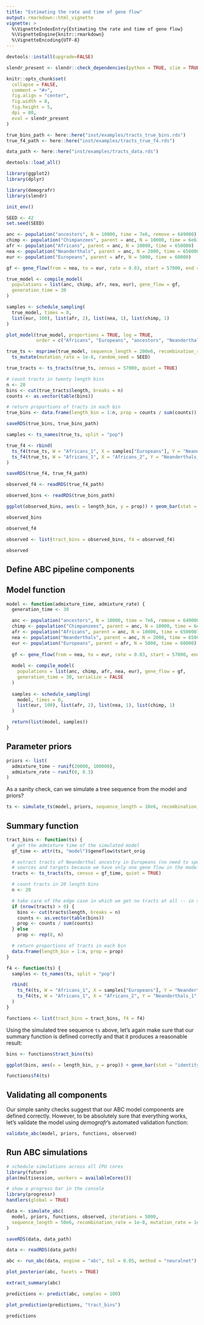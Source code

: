 ```yaml
---
title: "Estimating the rate and time of gene flow"
output: rmarkdown::html_vignette
vignette: >
  %\VignetteIndexEntry{Estimating the rate and time of gene flow}
  %\VignetteEngine{knitr::rmarkdown}
  %\VignetteEncoding{UTF-8}
---
```


```r
devtools::install(upgrade=FALSE)

slendr_present <- slendr::check_dependencies(python = TRUE, slim = TRUE, quit = TRUE)

knitr::opts_chunk$set(
  collapse = FALSE,
  comment = "#>",
  fig.align = "center",
  fig.width = 8,
  fig.height = 5,
  dpi = 80,
  eval = slendr_present
)

true_bins_path <- here::here("inst/examples/tracts_true_bins.rds")
true_f4_path <- here::here("inst/examples/tracts_true_f4.rds")

data_path <- here::here("inst/examples/tracts_data.rds")

devtools::load_all()
```

```r
library(ggplot2)
library(dplyr)

library(demografr)
library(slendr)

init_env()

SEED <- 42
set.seed(SEED)
```

```r
anc <- population("ancestors", N = 10000, time = 7e6, remove = 649000)
chimp <- population("Chimpanzees", parent = anc, N = 10000, time = 6e6)
afr <- population("Africans", parent = anc, N = 10000, time = 650000)
nea <- population("Neanderthals", parent = anc, N = 2000, time = 650000)
eur <- population("Europeans", parent = afr, N = 5000, time = 60000)

gf <- gene_flow(from = nea, to = eur, rate = 0.03, start = 57000, end = 53000)

true_model <- compile_model(
  populations = list(anc, chimp, afr, nea, eur), gene_flow = gf,
  generation_time = 30
)

samples <- schedule_sampling(
  true_model, times = 0,
  list(eur, 100), list(afr, 2), list(nea, 1), list(chimp, 1)
)

plot_model(true_model, proportions = TRUE, log = TRUE,
           order = c("Africans", "Europeans", "ancestors", "Neanderthals", "Chimpanzees"))

true_ts <- msprime(true_model, sequence_length = 200e6, recombination_rate = 1e-8, samples = samples) %>%
  ts_mutate(mutation_rate = 1e-8, random_seed = SEED)

true_tracts <- ts_tracts(true_ts, census = 57000, quiet = TRUE)
```

```r
# count tracts in twenty length bins
n <- 20
bins <- cut(true_tracts$length, breaks = n)
counts <- as.vector(table(bins))

# return proportions of tracts in each bin
true_bins <- data.frame(length_bin = 1:n, prop = counts / sum(counts))
```

```r
saveRDS(true_bins, true_bins_path)
```

```r
samples <- ts_names(true_ts, split = "pop")

true_f4 <- rbind(
  ts_f4(true_ts, W = "Africans_1", X = samples["Europeans"], Y = "Neanderthals_1", Z = "Chimpanzees_1"),
  ts_f4(true_ts, W = "Africans_1", X = "Africans_2", Y = "Neanderthals_1", Z = "Chimpanzees_1")
)

saveRDS(true_f4, true_f4_path)
```

```r
observed_f4 <- readRDS(true_f4_path)
```

```r
observed_bins <- readRDS(true_bins_path)
```

```r
ggplot(observed_bins, aes(x = length_bin, y = prop)) + geom_bar(stat = "identity")
```

```r
observed_bins
```

```r
observed_f4
```

```r
observed <- list(tract_bins = observed_bins, f4 = observed_f4)

observed
```

## Define ABC pipeline components

## Model function

```r
model <- function(admixture_time, admixture_rate) {
  generation_time <- 30

  anc <- population("ancestors", N = 10000, time = 7e6, remove = 649000)
  chimp <- population("Chimpanzees", parent = anc, N = 10000, time = 6e6)
  afr <- population("Africans", parent = anc, N = 10000, time = 650000)
  nea <- population("Neanderthals", parent = anc, N = 2000, time = 650000)
  eur <- population("Europeans", parent = afr, N = 5000, time = 60000)
  
  gf <- gene_flow(from = nea, to = eur, rate = 0.03, start = 57000, end = 53000)
  
  model <- compile_model(
    populations = list(anc, chimp, afr, nea, eur), gene_flow = gf,
    generation_time = 30, serialize = FALSE
  )
  
  samples <- schedule_sampling(
    model, times = 0,
    list(eur, 100), list(afr, 2), list(nea, 1), list(chimp, 1)
  )

  return(list(model, samples))
}
```

## Parameter priors

```r
priors <- list(
  admixture_time ~ runif(20000, 100000),
  admixture_rate ~ runif(0, 0.3)
)
```

As a sanity check, can we simulate a tree sequence from the model and priors?

```r
ts <- simulate_ts(model, priors, sequence_length = 10e6, recombination_rate = 1e-8, mutation_rate = 1e-8)
```

## Summary function

```r
tract_bins <- function(ts) {
  # get the admixture time of the simulated model
  gf_time <- attr(ts, "model")$geneflow$tstart_orig

  # extract tracts of Neanderthal ancestry in Europeans (no need to specify
  # sources and targets because we have only one gene flow in the model)
  tracts <- ts_tracts(ts, census = gf_time, quiet = TRUE)

  # count tracts in 20 length bins
  n <- 20

  # take care of the edge case in which we get no tracts at all -- in such
  if (nrow(tracts) > 0) {
    bins <- cut(tracts$length, breaks = n)
    counts <- as.vector(table(bins))
    prop <- counts / sum(counts)
  } else
    prop <- rep(0, n)

  # return proportions of tracts in each bin
  data.frame(length_bin = 1:n, prop = prop)
}

f4 <- function(ts) {
  samples <- ts_names(ts, split = "pop")

  rbind(
    ts_f4(ts, W = "Africans_1", X = samples["Europeans"], Y = "Neanderthals_1", Z = "Chimpanzees_1"),
    ts_f4(ts, W = "Africans_1", X = "Africans_2", Y = "Neanderthals_1", Z = "Chimpanzees_1")
  )
}

functions <- list(tract_bins = tract_bins, f4 = f4)
```

Using the simulated tree sequence `ts` above, let's again make sure that our summary function is defined correctly and that it produces a reasonable result:

```r
bins <- functions$tract_bins(ts)

ggplot(bins, aes(x = length_bin, y = prop)) + geom_bar(stat = "identity")
```

```r
functions$f4(ts)
```


## Validating all components

Our simple sanity checks suggest that our ABC model components are defined correctly. However, to be absolutely sure that everything works, let's validate the model using _demografr_'s automated validation function:

```r
validate_abc(model, priors, functions, observed)
```

## Run ABC simulations

```r
# schedule simulations across all CPU cores
library(future)
plan(multisession, workers = availableCores())

# show a progress bar in the console
library(progressr)
handlers(global = TRUE)
```

```r
data <- simulate_abc(
  model, priors, functions, observed, iterations = 5000,
  sequence_length = 50e6, recombination_rate = 1e-8, mutation_rate = 1e-8
)
```

```r
saveRDS(data, data_path)
```

```r
data <- readRDS(data_path)
```

```r
abc <- run_abc(data, engine = "abc", tol = 0.05, method = "neuralnet")
```

```r
plot_posterior(abc, facets = TRUE)
```

```r
extract_summary(abc)
```




```r
predictions <- predict(abc, samples = 100)
```


```r
plot_prediction(predictions, "tract_bins")
```

```r
predictions
```


